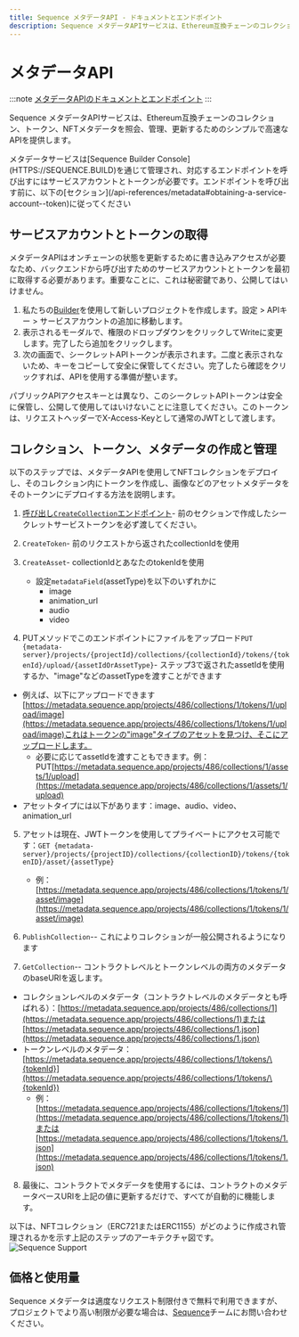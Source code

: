 ```yaml
---
title: Sequence メタデータAPI - ドキュメントとエンドポイント
description: Sequence メタデータAPIサービスは、Ethereum互換チェーンのコレクション、トークン、NFTメタデータの照会、管理、更新を可能にします。アクセスするには、Sequence Builder Consoleでサービスアカウントとトークンを取得してください。
---
```


# メタデータAPI

:::note
[メタデータAPIのドキュメントとエンドポイント](https://0xsequence.redoc.ly/tag/metadata)
:::

Sequence メタデータAPIサービスは、Ethereum互換チェーンのコレクション、トークン、NFTメタデータを照会、管理、更新するためのシンプルで高速なAPIを提供します。

<Note>
  メタデータサービスは[Sequence Builder Console](HTTPS://SEQUENCE.BUILD)を通じて管理され、対応するエンドポイントを呼び出すにはサービスアカウントとトークンが必要です。エンドポイントを呼び出す前に、以下の[セクション](/api-references/metadata#obtaining-a-service-account--token)に従ってください
</Note>

## サービスアカウントとトークンの取得

メタデータAPIはオンチェーンの状態を更新するために書き込みアクセスが必要なため、バックエンドから呼び出すためのサービスアカウントとトークンを最初に取得する必要があります。重要なことに、これは秘密鍵であり、公開してはいけません。

1. 私たちの[Builder](https://sequence.build)を使用して新しいプロジェクトを作成します。設定 > APIキー > サービスアカウントの追加に移動します。
2. 表示されるモーダルで、権限のドロップダウンをクリックしてWriteに変更します。完了したら追加をクリックします。
3. 次の画面で、シークレットAPIトークンが表示されます。二度と表示されないため、キーをコピーして安全に保管してください。完了したら確認をクリックすれば、APIを使用する準備が整います。

パブリックAPIアクセスキーとは異なり、このシークレットAPIトークンは安全に保管し、公開して使用してはいけないことに注意してください。このトークンは、リクエストヘッダーでX-Access-Keyとして通常のJWTとして渡します。

## コレクション、トークン、メタデータの作成と管理

以下のステップでは、メタデータAPIを使用してNFTコレクションをデプロイし、そのコレクション内にトークンを作成し、画像などのアセットメタデータをそのトークンにデプロイする方法を説明します。

1. [呼び出し`CreateCollection`エンドポイント](https://docs.sequence.xyz/api-references/metadata/endpoints)- 前のセクションで作成したシークレットサービストークンを必ず渡してください。

2. `CreateToken`- 前のリクエストから返されたcollectionIdを使用

3. `CreateAsset`- collectionIdとあなたのtokenIdを使用
   * 設定`metadataField`(assetType)を以下のいずれかに
     * image
     * animation\_url
     * audio
     * video

4. PUTメソッドでこのエンドポイントにファイルをアップロード`PUT {metadata-server}/projects/{projectId}/collections/{collectionId}/tokens/{tokenId}/upload/{assetIdOrAssetType}`- ステップ3で返されたassetIdを使用するか、"image"などのassetTypeを渡すことができます

* 例えば、以下にアップロードできます[https://metadata.sequence.app/projects/486/collections/1/tokens/1/upload/image](https://metadata.sequence.app/projects/486/collections/1/tokens/1/upload/image)これはトークンの"image"タイプのアセットを見つけ、そこにアップロードします。
  * 必要に応じてassetIdを渡すこともできます。例：PUT[https://metadata.sequence.app/projects/486/collections/1/assets/1/upload](https://metadata.sequence.app/projects/486/collections/1/assets/1/upload)
* アセットタイプには以下があります：image、audio、video、animation\_url

5. アセットは現在、JWTトークンを使用してプライベートにアクセス可能です：`GET {metadata-server}/projects/{projectID}/collections/{collectionID}/tokens/{tokenID}/asset/{assetType}`
   * 例：[https://metadata.sequence.app/projects/486/collections/1/tokens/1/asset/image](https://metadata.sequence.app/projects/486/collections/1/tokens/1/asset/image)

6. `PublishCollection`-- これによりコレクションが一般公開されるようになります

7. `GetCollection`-- コントラクトレベルとトークンレベルの両方のメタデータのbaseURIを返します。

* コレクションレベルのメタデータ（コントラクトレベルのメタデータとも呼ばれる）：[https://metadata.sequence.app/projects/486/collections/1](https://metadata.sequence.app/projects/486/collections/1)または[https://metadata.sequence.app/projects/486/collections/1.json](https://metadata.sequence.app/projects/486/collections/1.json)
* トークンレベルのメタデータ：[https://metadata.sequence.app/projects/486/collections/1/tokens/\{tokenId}](https://metadata.sequence.app/projects/486/collections/1/tokens/\{tokenId})
  * 例：[https://metadata.sequence.app/projects/486/collections/1/tokens/1](https://metadata.sequence.app/projects/486/collections/1/tokens/1)または[https://metadata.sequence.app/projects/486/collections/1/tokens/1.json](https://metadata.sequence.app/projects/486/collections/1/tokens/1.json)

8. 最後に、コントラクトでメタデータを使用するには、コントラクトのメタデータベースURIを上記の値に更新するだけで、すべてが自動的に機能します。

以下は、NFTコレクション（ERC721またはERC1155）がどのように作成され管理されるかを示す上記のステップのアーキテクチャ図です。
![Sequence Support](/images/metadata/metadata_api_architecture.png)

## 価格と使用量

Sequence メタデータは適度なリクエスト制限付きで無料で利用できますが、プロジェクトでより高い制限が必要な場合は、[Sequence](https://sequence.xyz)チームにお問い合わせください。

